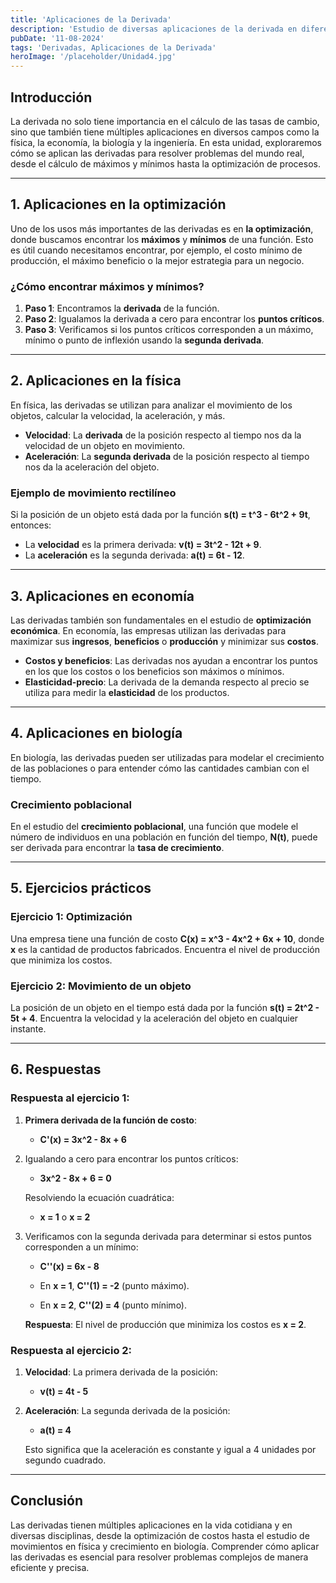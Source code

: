```yaml
---
title: 'Aplicaciones de la Derivada'
description: 'Estudio de diversas aplicaciones de la derivada en diferentes contextos.'
pubDate: '11-08-2024'
tags: 'Derivadas, Aplicaciones de la Derivada'
heroImage: '/placeholder/Unidad4.jpg'
---
```


## Introducción

La derivada no solo tiene importancia en el cálculo de las tasas de cambio, sino que también tiene múltiples aplicaciones en diversos campos como la física, la economía, la biología y la ingeniería. En esta unidad, exploraremos cómo se aplican las derivadas para resolver problemas del mundo real, desde el cálculo de máximos y mínimos hasta la optimización de procesos.

---

## 1. Aplicaciones en la optimización

Uno de los usos más importantes de las derivadas es en **la optimización**, donde buscamos encontrar los **máximos** y **mínimos** de una función. Esto es útil cuando necesitamos encontrar, por ejemplo, el costo mínimo de producción, el máximo beneficio o la mejor estrategia para un negocio.

### ¿Cómo encontrar máximos y mínimos?

1. **Paso 1**: Encontramos la **derivada** de la función.
2. **Paso 2**: Igualamos la derivada a cero para encontrar los **puntos críticos**.
3. **Paso 3**: Verificamos si los puntos críticos corresponden a un máximo, mínimo o punto de inflexión usando la **segunda derivada**.

---

## 2. Aplicaciones en la física

En física, las derivadas se utilizan para analizar el movimiento de los objetos, calcular la velocidad, la aceleración, y más.

- **Velocidad**: La **derivada** de la posición respecto al tiempo nos da la velocidad de un objeto en movimiento.
- **Aceleración**: La **segunda derivada** de la posición respecto al tiempo nos da la aceleración del objeto.

### Ejemplo de movimiento rectilíneo

Si la posición de un objeto está dada por la función **s(t) = t^3 - 6t^2 + 9t**, entonces:

- La **velocidad** es la primera derivada: **v(t) = 3t^2 - 12t + 9**.
- La **aceleración** es la segunda derivada: **a(t) = 6t - 12**.

---

## 3. Aplicaciones en economía

Las derivadas también son fundamentales en el estudio de **optimización económica**. En economía, las empresas utilizan las derivadas para maximizar sus **ingresos**, **beneficios** o **producción** y minimizar sus **costos**.

- **Costos y beneficios**: Las derivadas nos ayudan a encontrar los puntos en los que los costos o los beneficios son máximos o mínimos.
- **Elasticidad-precio**: La derivada de la demanda respecto al precio se utiliza para medir la **elasticidad** de los productos.

---

## 4. Aplicaciones en biología

En biología, las derivadas pueden ser utilizadas para modelar el crecimiento de las poblaciones o para entender cómo las cantidades cambian con el tiempo.

### Crecimiento poblacional

En el estudio del **crecimiento poblacional**, una función que modele el número de individuos en una población en función del tiempo, **N(t)**, puede ser derivada para encontrar la **tasa de crecimiento**.

---

## 5. Ejercicios prácticos

### Ejercicio 1: Optimización

Una empresa tiene una función de costo **C(x) = x^3 - 4x^2 + 6x + 10**, donde **x** es la cantidad de productos fabricados. Encuentra el nivel de producción que minimiza los costos.

### Ejercicio 2: Movimiento de un objeto

La posición de un objeto en el tiempo está dada por la función **s(t) = 2t^2 - 5t + 4**. Encuentra la velocidad y la aceleración del objeto en cualquier instante.

---

## 6. Respuestas

### Respuesta al ejercicio 1:

1. **Primera derivada de la función de costo**:

   - **C'(x) = 3x^2 - 8x + 6**

2. Igualando a cero para encontrar los puntos críticos:

   - **3x^2 - 8x + 6 = 0**

   Resolviendo la ecuación cuadrática:

   - **x = 1** o **x = 2**

3. Verificamos con la segunda derivada para determinar si estos puntos corresponden a un mínimo:

   - **C''(x) = 6x - 8**

   - En **x = 1**, **C''(1) = -2** (punto máximo).
   - En **x = 2**, **C''(2) = 4** (punto mínimo).

   **Respuesta**: El nivel de producción que minimiza los costos es **x = 2**.

### Respuesta al ejercicio 2:

1. **Velocidad**: La primera derivada de la posición:

   - **v(t) = 4t - 5**

2. **Aceleración**: La segunda derivada de la posición:

   - **a(t) = 4**

   Esto significa que la aceleración es constante y igual a 4 unidades por segundo cuadrado.

---

## Conclusión

Las derivadas tienen múltiples aplicaciones en la vida cotidiana y en diversas disciplinas, desde la optimización de costos hasta el estudio de movimientos en física y crecimiento en biología. Comprender cómo aplicar las derivadas es esencial para resolver problemas complejos de manera eficiente y precisa.